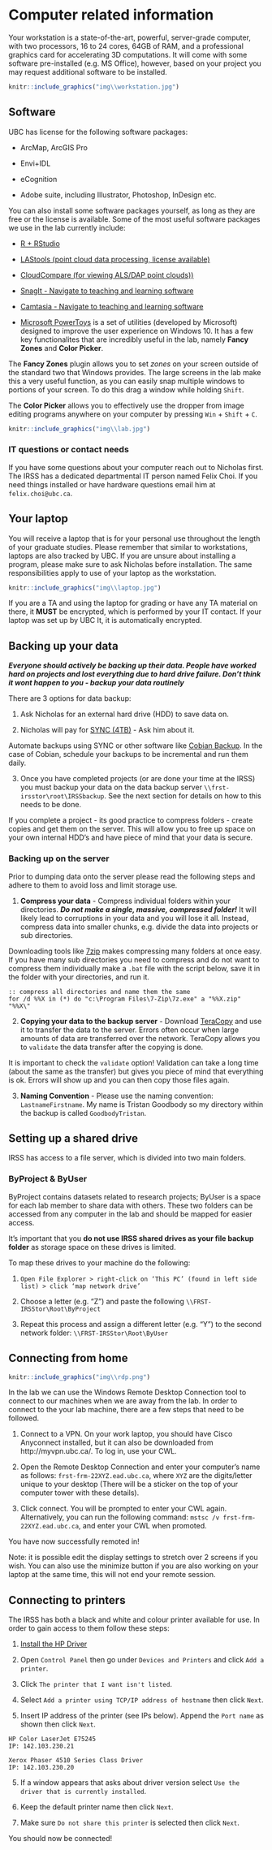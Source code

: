 # Computer related information {-#computers}

Your workstation is a state-of-the-art, powerful, server-grade computer, with two processors, 16 to 24 cores, 64GB of RAM, and a professional graphics card for accelerating 3D computations. It will come with some software pre-installed (e.g. MS Office), however, based on your project you may request additional software to be installed. 

```r
knitr::include_graphics("img\\workstation.jpg")
```

## Software {-#software}

UBC has license for the following software packages:

* ArcMap, ArcGIS Pro

* Envi+IDL

* eCognition

* Adobe suite, including Illustrator, Photoshop, InDesign etc.


You can also install some software packages yourself, as long as they are free or the license is available. Some of the most useful software packages we use in the lab currently include:

* [R + RStudio](https://rstudio.com/)

* [LAStools (point cloud data processing, license available)](https://rapidlasso.com/lastools/)

* [CloudCompare (for viewing ALS/DAP point clouds))](https://www.danielgm.net/cc/)

* [SnagIt - Navigate to teaching and learning software](https://it.ubc.ca/software-downloads)

* [Camtasia - Navigate to teaching and learning software](https://it.ubc.ca/software-downloads)

* [Microsoft PowerToys](https://docs.microsoft.com/en-us/windows/powertoys/) is a set of utilities (developed by Microsoft) designed to improve the user experience on Windows 10. It has a few key functionalites that are incredibly useful in the lab, namely **Fancy Zones** and **Color Picker**.

The **Fancy Zones** plugin allows you to set *zones* on your screen outside of the standard two that Windows provides. The large screens in the lab make this a very useful function, as you can easily snap multiple windows to portions of your screen. To do this drag a window while holding `Shift`.

The **Color Picker** allows you to effectively use the dropper from image editing programs anywhere on your computer by pressing `Win` + `Shift` + `C`.

```r
knitr::include_graphics("img\\lab.jpg")
```


### IT questions or contact needs {-#it}

If you have some questions about your computer reach out to Nicholas first. The IRSS has a dedicated departmental IT person named Felix Choi. If you need things installed or have hardware questions email him at `felix.choi@ubc.ca`.

## Your laptop {-#laptop}

You will receive a laptop that is for your personal use throughout the length of your graduate studies. Please remember that similar to workstations, laptops are also tracked by UBC. If you are unsure about installing a program, please make sure to ask Nicholas before installation. The same responsibilities apply to use of your laptop as the workstation.

```r
knitr::include_graphics("img\\laptop.jpg")
```

If you are a TA and using the laptop for grading or have any TA material on there, it **MUST** be encrypted, which is performed by your IT contact. If your laptop was set up by UBC It, it is automatically encrypted.

## Backing up your data {-#backup}

***Everyone should actively be backing up their data. People have worked hard on projects and lost everything due to hard drive failure. Don't think it wont happen to you - backup your data routinely*** 

There are 3 options for data backup:

1. Ask Nicholas for an external hard drive (HDD) to save data on.

2. Nicholas will pay for [SYNC (4TB)](https://www.sync.com/) - Ask him about it.

Automate backups using SYNC or other software like [Cobian Backup](https://www.cobiansoft.com/). In the case of Cobian, schedule your backups to be incremental and run them daily. 

3. Once you have completed projects (or are done your time at the IRSS) you must backup your data on the data backup server `\\frst-irsstor\root\IRSSbackup`. See the next section for details on how to this needs to be done.

If you complete a project - its good practice to compress folders - create copies and get them on the server. This will allow you to free up space on your own internal HDD's and have piece of mind that your data is secure.

### Backing up on the server {-#serverbackup}

Prior to dumping data onto the server please read the following steps and adhere to them to avoid loss and limit storage use.

1. **Compress your data** - Compress individual folders within your directories. ***Do not make a single, massive, compressed folder!*** It will likely lead to corruptions in your data and you will lose it all. Instead, compress data into smaller chunks, e.g. divide the data into projects or sub directories.

Downloading tools like [7zip](https://www.7-zip.org/download.html) makes compressing many folders at once easy. If you have many sub directories you need to compress and do not want to compress them individually make a `.bat` file with the script below, save it in the folder with your directories, and run it.

```
:: compress all directories and name them the same
for /d %%X in (*) do "c:\Program Files\7-Zip\7z.exe" a "%%X.zip" "%%X\"
```

2. **Copying your data to the backup server** - Download [TeraCopy](https://www.codesector.com/teracopy) and use it to transfer the data to the server. Errors often occur when large amounts of data are transferred over the network. TeraCopy allows you to `validate` the data transfer after the copying is done. 

It is important to check the `validate` option! Validation can take a long time (about the same as the transfer) but gives you piece of mind that everything is ok. Errors will show up and you can then copy those files again.

3. **Naming Convention** - Please use the naming convention: `LastnameFirstname`. My name is Tristan Goodbody so my directory within the backup is called `GoodbodyTristan`.

## Setting up a shared drive {-#shared}

IRSS has access to a file server, which is divided into two main folders.

### ByProject & ByUser {-#pcshared}

ByProject contains datasets related to research projects; ByUser is a space for each lab member to share data with others. These two folders can be accessed from any computer in the lab and should be mapped for easier access.

It's important that you **do not use IRSS shared drives as your file backup folder** as storage space on these drives is limited.

To map these drives to your machine do the following:

1. `Open File Explorer > right-click on ‘This PC’ (found in left side list) > click ‘map network drive’`
2. Choose a letter (e.g. “Z”) and paste the following `\\FRST-IRSStor\Root\ByProject`

3. Repeat this process and assign a different letter (e.g. “Y”) to the second network folder: `\\FRST-IRSStor\Root\ByUser`

## Connecting from home {-#rdp}

```r
knitr::include_graphics("img\\rdp.png")
```

In the lab we can use the Windows Remote Desktop Connection tool to connect to our machines when we are away from the lab. In order to connect to the your lab machine, there are a few steps that need to be followed.

1. Connect to a VPN. On your work laptop, you should have Cisco Anyconnect installed, but it can also be downloaded from http://myvpn.ubc.ca/. To log in, use your CWL.

2. Open the Remote Desktop Connection and enter your computer's name as follows: `frst-frm-22XYZ.ead.ubc.ca`, where `XYZ` are the digits/letter unique to your desktop (There will be a sticker on the top of your computer tower with these details).

3. Click connect. You will be prompted to enter your CWL again. Alternatively, you can run the following command: `mstsc /v frst-frm-22XYZ.ead.ubc.ca`, and enter your CWL when promoted.

You have now successfully remoted in! 

Note: it is possible edit the display settings to stretch over 2 screens if you wish. You can also use the minimize button if you are also working on your laptop at the same time, this will not end your remote session.

## Connecting to printers {-#print}

The IRSS has both a black and white and colour printer available for use. In order to gain access to them follow these steps:

1. [Install the HP Driver](https://support.hp.com/ca-en/drivers/selfservice/hp-color-laserjet-managed-e75245-printer-series/21158702)

2. Open `Control Panel` then go under `Devices and Printers` and click `Add a printer`.

3. Click `The printer that I want isn't listed`.

4. Select `Add a printer using TCP/IP address of hostname` then click `Next`.

5. Insert IP address of the printer (see IPs below). Append the `Port name` as shown then click `Next`.

```
HP Color LaserJet E75245
IP: 142.103.230.21

Xerox Phaser 4510 Series Class Driver
IP: 142.103.230.20
```

5. If a window appears that asks about driver version select `Use the driver that is currently installed`.

6. Keep the default printer name then click `Next`.

7. Make sure `Do not share this printer` is selected then click `Next`.

You should now be connected!



